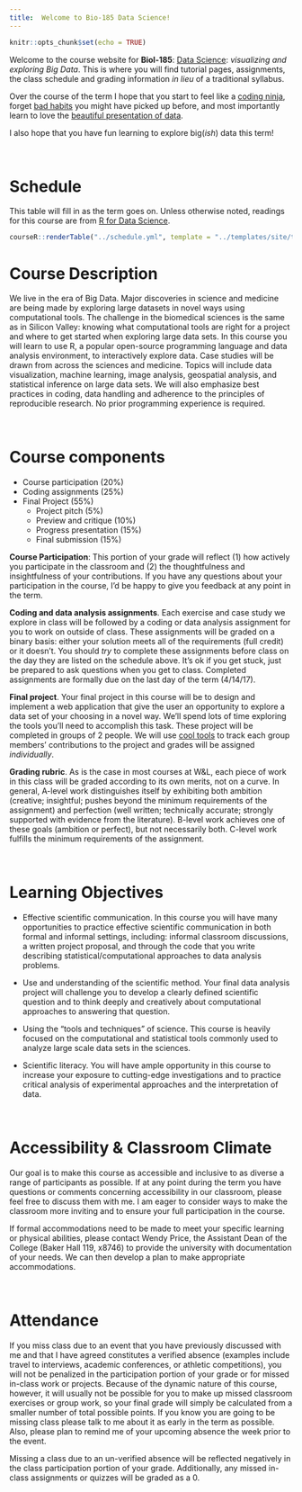 ```yaml
---
title:  Welcome to Bio-185 Data Science!
---
```


```r
knitr::opts_chunk$set(echo = TRUE)
```

Welcome to the course website for **Biol-185**:  [Data Science](https://en.wikipedia.org/wiki/Data_science): *visualizing and exploring Big Data*.  This is where you will find tutorial pages, assignments, the class schedule and grading information *in lieu* of a traditional syllabus.

Over the course of the term I hope that you start to feel like a [coding ninja](http://code-ninja.co/), forget [bad habits](http://www.gadgette.com/2016/02/01/6-lessons-to-forget-before-you-start-learning-to-code/) you might have picked up before, and most importantly learn to love the [beautiful presentation of data](https://www.edwardtufte.com/tufte/).

I also hope that you have fun learning to explore big(*ish*) data this term!

<br>

# Schedule

This table will fill in as the term goes on.  Unless otherwise noted, readings for this course are from [R for Data Science](http://r4ds.had.co.nz/index.html).

```r
courseR::renderTable("../schedule.yml", template = "../templates/site/table.html", widths = c(1, 3, 5, 3))
```

# Course Description

We live in the era of Big Data. Major discoveries in science and medicine are being made by exploring large datasets in novel ways using computational tools.  The challenge in the biomedical sciences is the same as in Silicon Valley: knowing what computational tools are right for a project and where to get started when exploring large data sets.  In this course you will learn to use R, a popular open-source programming language and data analysis environment, to interactively explore data.  Case studies will be drawn from across the sciences and medicine.  Topics will include data visualization, machine learning, image analysis, geospatial analysis, and statistical inference on large data sets.  We will also emphasize best practices in coding, data handling and adherence to the principles of reproducible research.  No prior programming experience is required.

<br>

# Course components

* Course participation (20%)
* Coding assignments (25%)
* Final Project (55%)
  - Project pitch (5%)
  - Preview and critique (10%)
  - Progress presentation (15%)
  - Final submission (15%)

**Course Participation**:  This portion of your grade will reflect (1) how actively you participate in the classroom and (2) the thoughtfulness and insightfulness of your contributions.  If you have any questions about your participation in the course, I’d be happy to give you feedback at any point in the term.

**Coding and data analysis assignments**.  Each exercise and case study we explore in class will be followed by a coding or data analysis assignment for you to work on outside of class.  These assignments will be graded on a binary basis:  either your solution meets all of the requirements (full credit) or it doesn’t.  You should *try* to complete these assignments before class on the day they are listed on the schedule above.  It's ok if you get stuck, just be prepared to ask questions when you get to class.  Completed assignments are formally due on the last day of the term (4/14/17).

**Final project**.  Your final project in this course will be to design and implement a web application that give the user an opportunity to explore a data set of your choosing in a novel way.  We'll spend lots of time exploring the tools you'll need to accomplish this task.  These project will be completed in groups of 2 people.  We will use [cool tools](https://github.com/) to track each group members' contributions to the project and grades will be assigned *individually*.

**Grading rubric**.   As is the case in most courses at W&L, each piece of work in this class will be graded according to its own merits, not on a curve.  In general, A-level work distinguishes itself by exhibiting both ambition (creative; insightful; pushes beyond the minimum requirements of the assignment) and perfection (well written; technically accurate; strongly supported with evidence from the literature).  B-level work achieves one of these goals (ambition or perfect), but not necessarily both.  C-level work fulfills the minimum requirements of the assignment.

<br>

# Learning Objectives

* Effective scientific communication.  In this course you will have many opportunities to practice effective scientific communication in both formal and informal settings, including:  informal classroom discussions, a written project proposal, and through the code that you write describing statistical/computational approaches to data analysis problems.

* Use and understanding of the scientific method.  Your final data analysis project will challenge you to develop a clearly defined scientific question and to think deeply and creatively about computational approaches to answering that question.

* Using the “tools and techniques” of science.  This course is heavily focused on the computational and statistical tools commonly used to analyze large scale data sets in the sciences.

* Scientific literacy.  You will have ample opportunity in this course to increase your exposure to cutting-edge investigations and to practice critical analysis of experimental approaches and the interpretation of data.

<br>

# Accessibility & Classroom Climate

Our goal is to make this course as accessible and inclusive to as diverse a range of participants as possible.  If at any point during the term you have questions or comments concerning accessibility in our classroom, please feel free to discuss them with me.  I am eager to consider ways to make the classroom more inviting and to ensure your full participation in the course.

If formal accommodations need to be made to meet your specific learning or physical abilities, please contact Wendy Price, the Assistant Dean of the College (Baker Hall 119, x8746) to provide the university with documentation of your needs.  We can then develop a plan to make appropriate accommodations.

<br>

# Attendance

If you miss class due to an event that you have previously discussed with me and that I have agreed constitutes a verified absence (examples include travel to interviews, academic conferences, or athletic competitions), you will not be penalized in the participation portion of your grade or for missed in-class work or projects.  Because of the dynamic nature of this course, however, it will usually not be possible for you to make up missed classroom exercises or group work, so your final grade will simply be calculated from a smaller number of total possible points.  If you know you are going to be missing class please talk to me about it as early in the term as possible.   Also, please plan to remind me of your upcoming absence the week prior to the event.

Missing a class due to an un-verified absence will be reflected negatively in the class participation portion of your grade.  Additionally, any missed in-class assignments or quizzes will be graded as a 0.
